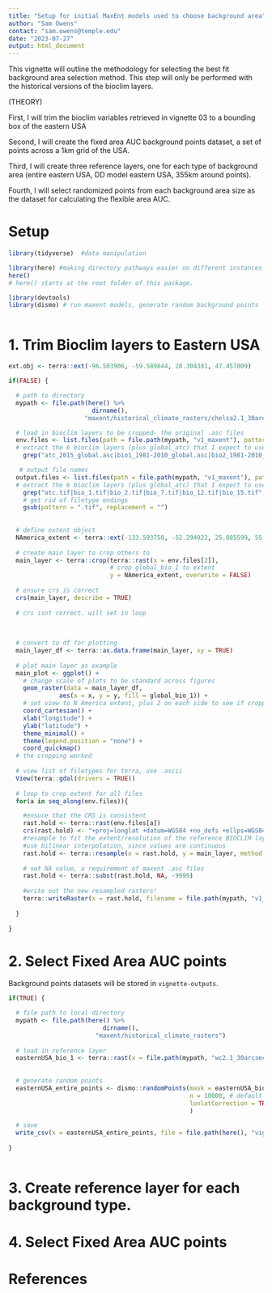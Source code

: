 ```yaml
---
title: "Setup for initial MaxEnt models used to choose background area"
author: "Sam Owens"
contact: "sam.owens@temple.edu"
date: "2023-07-27"
output: html_document
---
```


This vignette will outline the methodology for selecting the best fit background area selection method. This step will only be performed with the historical versions of the bioclim layers.

(THEORY)

First, I will trim the bioclim variables retrieved in vignette 03 to a bounding box of the eastern USA

Second, I will create the fixed area AUC background points dataset, a set of points across a 1km grid of the USA.

Third, I will create three reference layers, one for each type of background area (entire eastern USA, DD model eastern USA, 355km around points).

Fourth, I  will select randomized points from each background area size as the dataset for calculating the flexible area AUC.

# Setup

```r

library(tidyverse)  #data manipulation

library(here) #making directory pathways easier on different instances
here()
# here() starts at the root folder of this package.

library(devtools)
library(dismo) # run maxent models, generate random background points



```


# 1. Trim Bioclim layers to Eastern USA


```r

ext.obj <- terra::ext(-96.503906, -59.589844, 28.304381, 47.457809)

```

```r

if(FALSE) {

  # path to directory
  mypath <- file.path(here() %>% 
                       dirname(),
                     "maxent/historical_climate_rasters/chelsa2.1_30arcsec")

  # load in bioclim layers to be cropped- the original .asc files
  env.files <- list.files(path = file.path(mypath, "v1_maxent"), pattern = "\\.asc$", full.names = TRUE) %>%
  # extract the 6 bioclim layers (plus global_atc) that I expect to use in future regional models
    grep("atc_2015_global.asc|bio1_1981-2010_global.asc|bio2_1981-2010_global.asc|bio7_1981-2010_global.asc|bio12_1981-2010_global.asc|bio15_1981-2010_global.asc", ., value = TRUE)

   # output file names
  output.files <- list.files(path = file.path(mypath, "v1_maxent"), pattern = "\\.asc$", full.names = FALSE) %>%
  # extract the 6 bioclim layers (plus global_atc) that I expect to use in future regional models
    grep("atc.tif|bio_1.tif|bio_2.tif|bio_7.tif|bio_12.tif|bio_15.tif", ., value = TRUE) %>%
    # get rid of filetype endings
    gsub(pattern = ".tif", replacement = "") 
  
  
  # define extent object
  NAmerica_extent <- terra::ext(-133.593750, -52.294922, 25.085599, 55.304138)
  
  # create main layer to crop others to
  main_layer <- terra::crop(terra::rast(x = env.files[2]),
                            # crop global_bio_1 to extent
                            y = NAmerica_extent, overwrite = FALSE)
  
  # ensure crs is correct
  crs(main_layer, describe = TRUE)
  
  # crs isnt correct. will set in loop
  
  
  
  # convert to df for plotting 
  main_layer_df <- terra::as.data.frame(main_layer, xy = TRUE)
  
  # plot main layer as example
  main_plot <- ggplot() +
    # change scale of plots to be standard across figures
    geom_raster(data = main_layer_df, 
              aes(x = x, y = y, fill = global_bio_1)) +
    # set view to N America extent, plus 2 on each side to see if cropping worked
    coord_cartesian() +
    xlab("longitude") +
    ylab("latitude") +
    theme_minimal() +
    theme(legend.position = "none") +
    coord_quickmap()
  # the cropping worked
  
  # view list of filetypes for terra, use .ascii
  View(terra::gdal(drivers = TRUE))
  
  # loop to crop extent for all files
  for(a in seq_along(env.files)){

    #ensure that the CRS is consistent
    rast.hold <- terra::rast(env.files[a])
    crs(rast.hold) <- "+proj=longlat +datum=WGS84 +no_defs +ellps=WGS84 +towgs84=0,0,0"
    #resample to fit the extent/resolution of the reference BIOCLIM layer
    #use bilinear interpolation, since values are continuous
    rast.hold <- terra::resample(x = rast.hold, y = main_layer, method = "bilinear")
    
    # set NA value, a requirement of maxent .asc files
    rast.hold <- terra::subst(rast.hold, NA, -9999)
    
    #write out the new resampled rasters!
    terra::writeRaster(x = rast.hold, filename = file.path(mypath, "v1_maxent", paste0(output.files[a], "_NAmerica", ".asc")), filetype = "AAIGrid", overwrite = TRUE)
    
  }
  
}

```




# 2. Select Fixed Area AUC points

Background points datasets will be stored in `vignette-outputs`.

```r

if(TRUE) {

  # file path to local directory
  mypath <- file.path(here() %>% 
                          dirname(),
                        "maxent/historical_climate_rasters")
  
  # load in reference layer
  easternUSA_bio_1 <- terra::rast(x = file.path(mypath, "wc2.1_30arcsec", "easternUSA_bio_1.asc"))
  
  
  # generate random points 
  easternUSA_entire_points <- dismo::randomPoints(mask = easternUSA_bio_1, 
                                                  n = 10000, # default number used by maxent
                                                  lonlatCorrection = TRUE # weight samples by latitude because cell size is larger closer to equator
                                                  )

  # save
  write_csv(x = easternUSA_entire_points, file = file.path(here(), "vignette-outputs", "data-tables", "easternUSA_flexible_entire_area_points.csv"))
  
}
  
```








# 3. Create reference layer for each background type.



# 4. Select Fixed Area AUC points


# References






